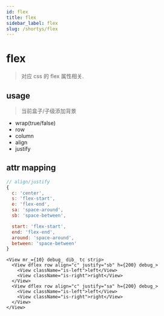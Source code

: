 ```yaml
---
id: flex
title: flex
sidebar_label: flex
slug: /shortys/flex
---
```


# flex

> 对应 css 的 flex 属性相关.

## usage

> 当前盒子/子级添加背景

- wrap(true/false)
- row
- column
- align
- justify


## attr mapping

```js
// align/justify
{
  c: 'center',
  s: 'flex-start',
  e: 'flex-end',
  sa: 'space-around',
  sb: 'space-between',

  start: 'flex-start',
  end: 'flex-end',
  around: 'space-around',
  between: 'space-between'
}
```

```tsx live
<View mr_={10} debug_ dib_ tc strip>
  <View dflex row align="c" justify="sb" h={200} debug_>
    <View className="is-left">left</View>
    <View className="is-right">right</View>
  </View>
  <View dflex row align="c" justify="sa" h={200} debug_>
    <View className="is-left">left</View>
    <View className="is-right">right</View>
  </View>
</View>
```
